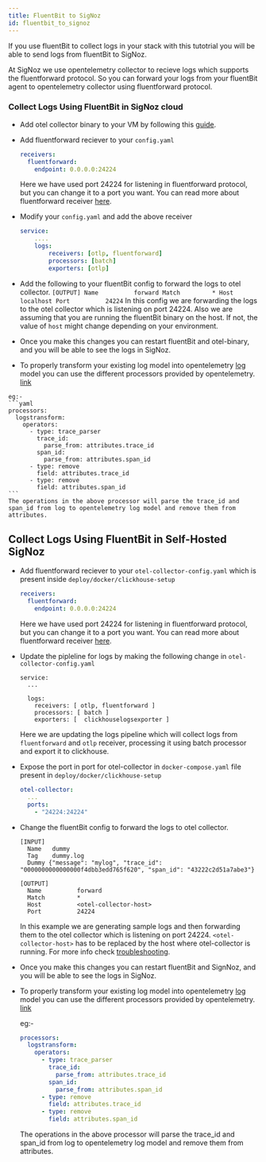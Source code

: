 ```yaml
---
title: FluentBit to SigNoz
id: fluentbit_to_signoz
---
```



If you use fluentBit to collect logs in your stack with this tutotrial you will be able to send logs from fluentBit to SigNoz.

At SigNoz we use opentelemetry collector to recieve logs which supports the fluentforward protocol. So you can forward your logs from your fluentBit agent to opentelemetry collector using fluentforward protocol.

### Collect Logs Using FluentBit in SigNoz cloud
  * Add otel collector binary to your VM by following this [guide](https://signoz.io/docs/tutorial/opentelemetry-binary-usage-in-virtual-machine/).
  * Add fluentforward reciever to your `config.yaml` 
    ```yaml
    receivers:
      fluentforward:
        endpoint: 0.0.0.0:24224
    ```
    Here we have used port 24224 for listening in fluentforward protocol, but you can change it to a port you want.
    You can read more about fluentforward receiver [here](https://github.com/open-telemetry/opentelemetry-collector-contrib/tree/main/receiver/fluentforwardreceiver).

  * Modify your `config.yaml` and add the above receiver
    ```yaml {4}
    service:
        ....
        logs:
            receivers: [otlp, fluentforward]
            processors: [batch]
            exporters: [otlp]
    ```
  *  Add the following to your fluentBit config to forward the logs to otel collector.
    ```
    [OUTPUT]
      Name          forward
      Match         *
      Host          localhost
      Port          24224
    ```
    In this config we are forwarding the logs to the otel collector which is listening on  port 24224.
    Also we are assuming that you are running the fluentBit binary on the host. If not, the value of `host` might change depending on your environment. 
  *  Once you make this changes you can restart fluentBit and otel-binary, and you will be able to see the logs in SigNoz.
  *  To properly transform your existing log model into opentelemetry [log](https://github.com/open-telemetry/opentelemetry-specification/blob/main/specification/logs/data-model.md) model you can use the different processors provided by opentelemetry. [link](/docs/userguide/logs#processors-available-for-processing-logs)
  
    eg:- 
    ```yaml
    processors:
      logstransform:
        operators:
          - type: trace_parser
            trace_id:
              parse_from: attributes.trace_id
            span_id:
              parse_from: attributes.span_id
          - type: remove
            field: attributes.trace_id
          - type: remove
            field: attributes.span_id
    ```
    The operations in the above processor will parse the trace_id and span_id from log to opentelemetry log model and remove them from attributes.


## Collect Logs Using FluentBit in Self-Hosted SigNoz
* Add fluentforward reciever to your `otel-collector-config.yaml` which is present inside `deploy/docker/clickhouse-setup`
    ```yaml
    receivers:
      fluentforward:
        endpoint: 0.0.0.0:24224
    ```
    Here we have used port 24224 for listening in fluentforward protocol, but you can change it to a port you want.
    You can read more about fluentforward receiver [here](https://github.com/open-telemetry/opentelemetry-collector-contrib/tree/main/receiver/fluentforwardreceiver).

* Update the pipleline for logs by making the following change in `otel-collector-config.yaml`
    ```
    service:
      ...

      logs:
        receivers: [ otlp, fluentforward ]
        processors: [ batch ]
        exporters: [  clickhouselogsexporter ]
    ```
    Here we are updating the logs pipeline which will collect logs from `fluentforward` and `otlp` receiver, processing it using batch processor and export it to clickhouse.
* Expose the port in port for otel-collector in `docker-compose.yaml` file present in `deploy/docker/clickhouse-setup`
  ```yaml
  otel-collector:
    ...
    ports:
      - "24224:24224"
  ```
* Change the fluentBit config to forward the logs to otel collector.
    ```
    [INPUT]
      Name   dummy
      Tag    dummy.log
      Dummy {"message": "mylog", "trace_id": "0000000000000000f4dbb3edd765f620", "span_id": "43222c2d51a7abe3"}

    [OUTPUT]
      Name          forward
      Match         *
      Host          <otel-collector-host>
      Port          24224
    ```
    In this example we are generating sample logs and then forwarding them to the otel collector which is listening on  port 24224.
    `<otel-collector-host>` has to be replaced by the host where otel-collector is running. For more info check [troubleshooting](/docs/install/troubleshooting#signoz-otel-collector-address-grid). 
*  Once you make this changes you can restart fluentBit and SignNoz, and you will be able to see the logs in SigNoz.
*  To properly transform your existing log model into opentelemetry [log](https://github.com/open-telemetry/opentelemetry-specification/blob/main/specification/logs/data-model.md) model you can use the different processors provided by opentelemetry. [link](/docs/userguide/logs#processors-available-for-processing-logs)
  
    eg:- 
    ```yaml
    processors:
      logstransform:
        operators:
          - type: trace_parser
            trace_id:
              parse_from: attributes.trace_id
            span_id:
              parse_from: attributes.span_id
          - type: remove
            field: attributes.trace_id
          - type: remove
            field: attributes.span_id
    ```
    The operations in the above processor will parse the trace_id and span_id from log to opentelemetry log model and remove them from attributes.